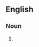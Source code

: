 {{also|bönders}}

==English==

===Noun===
{{head|en|noun plural form}}

# {{plural of|bonder|lang=en}}